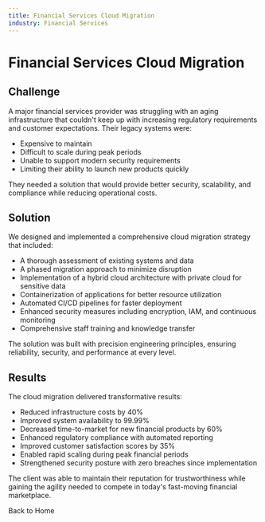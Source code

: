 ```yaml
---
title: Financial Services Cloud Migration
industry: Financial Services
---
```



# Financial Services Cloud Migration

## Challenge

A major financial services provider was struggling with an aging infrastructure that couldn't keep up with increasing regulatory requirements and customer expectations. Their legacy systems were:

- Expensive to maintain
- Difficult to scale during peak periods
- Unable to support modern security requirements
- Limiting their ability to launch new products quickly

They needed a solution that would provide better security, scalability, and compliance while reducing operational costs.

## Solution

We designed and implemented a comprehensive cloud migration strategy that included:

- A thorough assessment of existing systems and data
- A phased migration approach to minimize disruption
- Implementation of a hybrid cloud architecture with private cloud for sensitive data
- Containerization of applications for better resource utilization
- Automated CI/CD pipelines for faster deployment
- Enhanced security measures including encryption, IAM, and continuous monitoring
- Comprehensive staff training and knowledge transfer

The solution was built with precision engineering principles, ensuring reliability, security, and performance at every level.

## Results

The cloud migration delivered transformative results:

- Reduced infrastructure costs by 40%
- Improved system availability to 99.99%
- Decreased time-to-market for new financial products by 60%
- Enhanced regulatory compliance with automated reporting
- Improved customer satisfaction scores by 35%
- Enabled rapid scaling during peak financial periods
- Strengthened security posture with zero breaches since implementation

The client was able to maintain their reputation for trustworthiness while gaining the agility needed to compete in today's fast-moving financial marketplace.

<div class="back-link">
  <Link href="/">Back to Home</Link>
</div>
